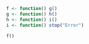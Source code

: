 ```r
f <- function() g()
g <- function() h()
h <- function() i()
i <- function() stop("Error")
```


```r
f()
```